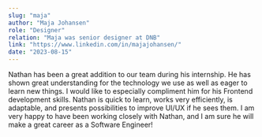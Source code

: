 ```yaml
---
slug: "maja"
author: "Maja Johansen"
role: "Designer"
relation: "Maja was senior designer at DNB"
link: "https://www.linkedin.com/in/majajohansen/"
date: "2023-08-15"
---
```


Nathan has been a great addition to our team during his internship. He has shown great understanding for the technology we use as well as eager to learn new things. I would like to especially compliment him for his Frontend development skills. Nathan is quick to learn, works very efficiently, is adaptable, and presents possibilities to improve UI/UX if he sees them. I am very happy to have been working closely with Nathan, and I am sure he will make a great career as a Software Engineer!
